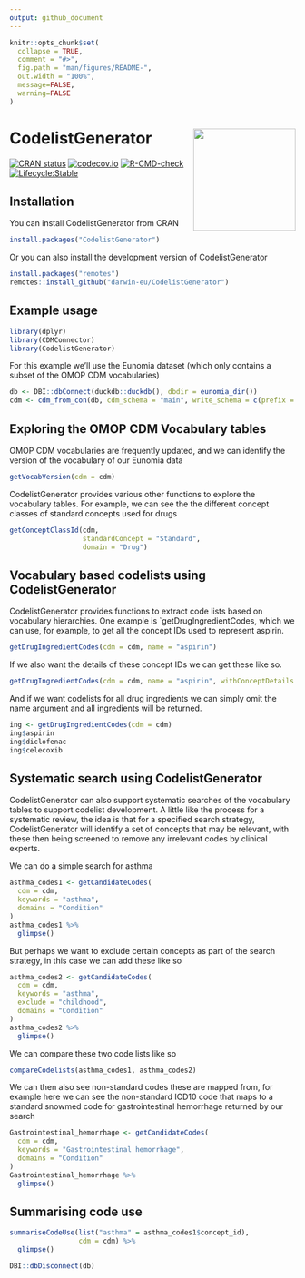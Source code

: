 ```yaml
---
output: github_document
---
```


<!-- README.md is generated from README.Rmd. Please edit that file -->

```r
knitr::opts_chunk$set(
  collapse = TRUE,
  comment = "#>",
  fig.path = "man/figures/README-",
  out.width = "100%",
  message=FALSE, 
  warning=FALSE 
)
```

# CodelistGenerator <img src="man/figures/hexsticker.png" align="right" height="180"/>

<!-- badges: start -->
[![CRAN status](https://www.r-pkg.org/badges/version/CodelistGenerator)](https://CRAN.R-project.org/package=CodelistGenerator)
[![codecov.io](https://codecov.io/github/darwin-eu/CodelistGenerator/coverage.svg?branch=main)](https://app.codecov.io/github/darwin-eu/CodelistGenerator?branch=main)
[![R-CMD-check](https://github.com/darwin-eu/CodelistGenerator/workflows/R-CMD-check/badge.svg)](https://github.com/darwin-eu/CodelistGenerator/actions)
[![Lifecycle:Stable](https://img.shields.io/badge/Lifecycle-Stable-97ca00)](https://lifecycle.r-lib.org/articles/stages.html)
<!-- badges: end -->

## Installation
You can install CodelistGenerator from CRAN
``` r
install.packages("CodelistGenerator")
```
Or you can also install the development version of CodelistGenerator
``` r
install.packages("remotes")
remotes::install_github("darwin-eu/CodelistGenerator")
```

## Example usage
```r
library(dplyr)
library(CDMConnector)
library(CodelistGenerator)
```

For this example we'll use the Eunomia dataset (which only contains a subset of the OMOP CDM vocabularies)
```r
db <- DBI::dbConnect(duckdb::duckdb(), dbdir = eunomia_dir())
cdm <- cdm_from_con(db, cdm_schema = "main", write_schema = c(prefix = "cg_", schema = "main"))
```

## Exploring the OMOP CDM Vocabulary tables
OMOP CDM vocabularies are frequently updated, and we can identify the version of the vocabulary of our Eunomia data
```r
getVocabVersion(cdm = cdm)
```

CodelistGenerator provides various other functions to explore the vocabulary tables. For example, we can see the the different concept classes of standard concepts used for drugs
```r
getConceptClassId(cdm,
                  standardConcept = "Standard",
                  domain = "Drug")
```

## Vocabulary based codelists using CodelistGenerator
CodelistGenerator provides functions to extract code lists based on vocabulary hierarchies. One example is `getDrugIngredientCodes, which we can use, for example, to get all the concept IDs used to represent aspirin. 
```r
getDrugIngredientCodes(cdm = cdm, name = "aspirin")
```

If we also want the details of these concept IDs we can get these like so.
```r
getDrugIngredientCodes(cdm = cdm, name = "aspirin", withConceptDetails = TRUE)
```

And if we want codelists for all drug ingredients we can simply omit the name argument and all ingredients will be returned.
```r
ing <- getDrugIngredientCodes(cdm = cdm)
ing$aspirin
ing$diclofenac
ing$celecoxib
```

## Systematic search using CodelistGenerator
CodelistGenerator can also support systematic searches of the vocabulary tables to support codelist development. A little like the process for a systematic review, the idea is that for a specified search strategy, CodelistGenerator will identify a set of concepts that may be relevant, with these then being screened to remove any irrelevant codes by clinical experts.

We can do a simple search for asthma
```r
asthma_codes1 <- getCandidateCodes(
  cdm = cdm,
  keywords = "asthma",
  domains = "Condition"
) 
asthma_codes1 %>% 
  glimpse()
```

But perhaps we want to exclude certain concepts as part of the search strategy, in this case we can add these like so
```r
asthma_codes2 <- getCandidateCodes(
  cdm = cdm,
  keywords = "asthma",
  exclude = "childhood",
  domains = "Condition"
) 
asthma_codes2 %>% 
  glimpse()
```

We can compare these two code lists like so
```r
compareCodelists(asthma_codes1, asthma_codes2)
```

We can then also see non-standard codes these are mapped from, for example here we can see the non-standard ICD10 code that maps to a standard snowmed code for gastrointestinal hemorrhage returned by our search
```r
Gastrointestinal_hemorrhage <- getCandidateCodes(
  cdm = cdm,
  keywords = "Gastrointestinal hemorrhage",
  domains = "Condition"
)
Gastrointestinal_hemorrhage %>% 
  glimpse()
```

## Summarising code use

```r
summariseCodeUse(list("asthma" = asthma_codes1$concept_id),  
                 cdm = cdm) %>% 
  glimpse()

```


```r
DBI::dbDisconnect(db)
```
